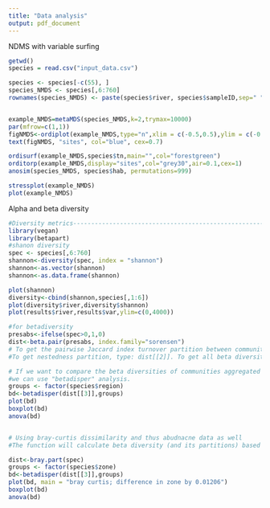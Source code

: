 ```yaml
---
title: "Data analysis"
output: pdf_document
---
```


NDMS with variable surfing
```r

getwd()
species = read.csv("input_data.csv")

species <- species[-c(55), ]
species_NMDS <- species[,6:760]
rownames(species_NMDS) <- paste(species$river, species$sampleID,sep=" ")


example_NMDS=metaMDS(species_NMDS,k=2,trymax=10000)
par(mfrow=c(1,1))
figNMDS<-ordiplot(example_NMDS,type="n",xlim = c(-0.5,0.5),ylim = c(-0.5,0.5))
text(figNMDS, "sites", col="blue", cex=0.7)

ordisurf(example_NMDS,species$tn,main="",col="forestgreen")
orditorp(example_NMDS,display="sites",col="grey30",air=0.1,cex=1)
anosim(species_NMDS, species$hab, permutations=999)

stressplot(example_NMDS)
plot(example_NMDS)
```

Alpha and beta diversity
```r
#Diversity metrics--------------------------------------------------------------------------------------
library(vegan)
library(betapart)
#shanon diversity
spec <- species[,6:760]
shannon<-diversity(spec, index = "shannon")
shannon<-as.vector(shannon)
shannon<-as.data.frame(shannon)

plot(shannon)
diversity<-cbind(shannon,species[,1:6])
plot(diversity$river,diversity$shannon)
plot(results$river,results$var,ylim=c(0,4000))

#for betadiversity
presabs<-ifelse(spec>0,1,0)
dist<-beta.pair(presabs, index.family="sorensen")
# To get the pairwise Jaccard index turnover partition between communities, type: dist[[1]]. 
#To get nestedness partition, type: dist[[2]]. To get all beta diversity: dist[[3]].

# If we want to compare the beta diversities of communities aggregated by groups
#we can use "betadisper" analysis.
groups <- factor(species$region)
bd<-betadisper(dist[[3]],groups)
plot(bd)
boxplot(bd)
anova(bd)


# Using bray-curtis dissimilarity and thus abudnacne data as well
#The function will calculate beta diversity (and its partitions) based on Bray-Curtis dissimilarity index.

dist<-bray.part(spec)
groups <- factor(species$zone)
bd<-betadisper(dist[[3]],groups)
plot(bd, main = "bray curtis; difference in zone by 0.01206")
boxplot(bd)
anova(bd)
```


